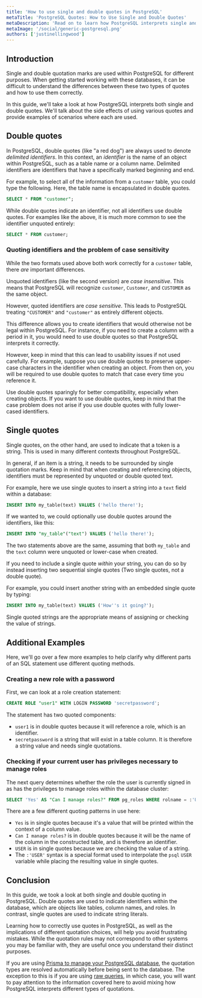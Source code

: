 ```yaml
---
title: 'How to use single and double quotes in PostgreSQL'
metaTitle: 'PostgreSQL Quotes: How to Use Single and Double Quotes'
metaDescription: 'Read on to learn how PostgreSQL interprets single and double quotes and the side effects of each type.'
metaImage: '/social/generic-postgresql.png'
authors: ['justinellingwood']
---
```


## Introduction

Single and double quotation marks are used within PostgreSQL for different purposes. When getting started working with these databases, it can be difficult to understand the differences between these two types of quotes and how to use them correctly.

In this guide, we'll take a look at how PostgreSQL interprets both single and double quotes. We'll talk about the side effects of using various quotes and provide examples of scenarios where each are used.

## Double quotes

In PostgreSQL, double quotes (like "a red dog") are always used to denote _delimited identifiers_. In this context, an _identifier_ is the name of an object within PostgreSQL, such as a table name or a column name. Delimited identifiers are identifiers that have a specifically marked beginning and end.

For example, to select all of the information from a `customer` table, you could type the following. Here, the table name is encapsulated in double quotes.

```sql
SELECT * FROM "customer";
```

While double quotes indicate an identifier, not all identifiers use double quotes. For examples like the above, it is much more common to see the identifier unquoted entirely:

```sql
SELECT * FROM customer;
```

### Quoting identifiers and the problem of case sensitivity

While the two formats used above both work correctly for a `customer` table, there _are_ important differences.

Unquoted identifiers (like the second version) are _case insensitive_. This means that PostgreSQL will recognize `customer`, `Customer`, and `CUSTOMER` as the same object.

However, quoted identifiers are _case sensitive_. This leads to PostgreSQL treating `"CUSTOMER"` and `"customer"` as entirely different objects.

This difference allows you to create identifiers that would otherwise not be legal within PostgreSQL. For instance, if you need to create a column with a period in it, you would need to use double quotes so that PostgreSQL interprets it correctly.

However, keep in mind that this can lead to usability issues if not used carefully. For example, suppose you use double quotes to preserve upper-case characters in the identifier when creating an object. From then on, you will be required to use double quotes to match that case every time you reference it.

Use double quotes sparingly for better compatibility, especially when creating objects. If you want to use double quotes, keep in mind that the case problem does not arise if you use double quotes with fully lower-cased identifiers.

## Single quotes

Single quotes, on the other hand, are used to indicate that a token is a string. This is used in many different contexts throughout PostgreSQL.

In general, if an item is a string, it needs to be surrounded by single quotation marks. Keep in mind that when creating and referencing objects, identifiers must be represented by unquoted or double quoted text.

For example, here we use single quotes to insert a string into a `text` field within a database:

```sql
INSERT INTO my_table(text) VALUES ('hello there!');
```

If we wanted to, we could optionally use double quotes around the identifiers, like this:

```sql
INSERT INTO "my_table"("text") VALUES ('hello there!');
```

The two statements above are the same, assuming that both `my_table` and the `text` column were unquoted or lower-case when created.

If you need to include a single quote _within_ your string, you can do so by instead inserting two sequential single quotes (Two single quotes, not a double quote).

For example, you could insert another string with an embedded single quote by typing:

```sql
INSERT INTO my_table(text) VALUES ('How''s it going?');
```

Single quoted strings are the appropriate means of assigning or checking the value of strings.

## Additional Examples

Here, we'll go over a few more examples to help clarify why different parts of an SQL statement use different quoting methods.

### Creating a new role with a password

First, we can look at a role creation statement:

```sql
CREATE ROLE "user1" WITH LOGIN PASSWORD 'secretpassword';
```

The statement has two quoted components:

- `user1` is in double quotes because it will reference a role, which is an identifier.
- `secretpassword` is a string that will exist in a table column. It is therefore a string value and needs single quotations.

### Checking if your current user has privileges necessary to manage roles

The next query determines whether the role the user is currently signed in as has the privileges to manage roles within the database cluster:

```sql
SELECT 'Yes' AS "Can I manage roles?" FROM pg_roles WHERE rolname = :'USER' AND (rolsuper OR rolcreaterole);
```

There are a few different quoting patterns in use here:

- `Yes` is in single quotes because it's a value that will be printed within the context of a column value.
- `Can I manage roles?` is in double quotes because it will be the name of the column in the constructed table, and is therefore an identifier.
- `USER` is in single quotes because we are checking the value of a string.
- The `:'USER'` syntax is a special format used to interpolate the `psql` `USER` variable while placing the resulting value in single quotes.

## Conclusion

In this guide, we took a look at both single and double quoting in PostgreSQL. Double quotes are used to indicate identifiers within the database, which are objects like tables, column names, and roles. In contrast, single quotes are used to indicate string literals.

Learning how to correctly use quotes in PostgreSQL, as well as the implications of different quotation choices, will help you avoid frustrating mistakes. While the quotation rules may not correspond to other systems you may be familiar with, they are useful once you understand their distinct purposes.

<PrismaOutlinks>

If you are using [Prisma to manage your PostgreSQL database](https://www.prisma.io/docs/orm/overview/databases/postgresql), the quotation types are resolved automatically before being sent to the database. The exception to this is if you are using [raw queries](https://www.prisma.io/docs/orm/prisma-client/queries/raw-database-access), in which case, you will want to pay attention to the information covered here to avoid mixing how PostgreSQL interprets different types of quotations.

</PrismaOutlinks>

